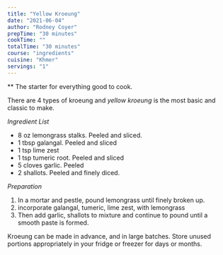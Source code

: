 ```yaml
---
title: "Yellow Kroeung"
date: "2021-06-04"
author: "Rodney Coyer"
prepTime: "30 minutes"
cookTime: ""
totalTime: "30 minutes"
course: "ingredients"
cuisine: "Khmer"
servings: "1"
---
```



** The starter for everything good to cook.

There are 4 types of kroeung and *yellow kroeung* is the most basic and classic to make.


*Ingredient List*

- 8 oz lemongrass stalks. Peeled and sliced.
- 1 tbsp galangal. Peeled and sliced
- 1 tsp lime zest
- 1 tsp tumeric root. Peeled and sliced
- 5 cloves garlic. Peeled
- 2 shallots. Peeled and finely diced.

*Preparation*

1. In a mortar and pestle, pound lemongrass until finely broken up.
2. incorporate galangal, tumeric, lime zest, with lemongrass
3. Then add garlic, shallots to mixture and continue to pound until a smooth paste is formed.

Kroeung can be made in advance, and in large batches. Store unused portions appropriately in your fridge or freezer for days or months.